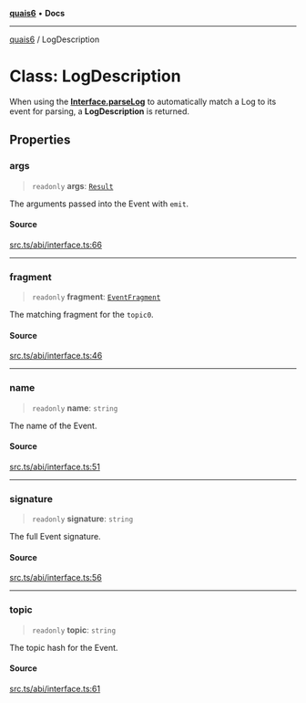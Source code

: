 [**quais6**](../README.md) • **Docs**

***

[quais6](../globals.md) / LogDescription

# Class: LogDescription

When using the [**Interface.parseLog**](Interface.md#parselog)
 to automatically match a Log to its event for parsing, a **LogDescription** is returned.

## Properties

### args

> `readonly` **args**: [`Result`](Result.md)

The arguments passed into the Event with `emit`.

#### Source

[src.ts/abi/interface.ts:66](https://github.com/dominant-strategies/quais-6.js/blob/aca1855329c3946c627ab7f16ac5304cea7d20c5/src.ts/abi/interface.ts#L66)

***

### fragment

> `readonly` **fragment**: [`EventFragment`](EventFragment.md)

The matching fragment for the `topic0`.

#### Source

[src.ts/abi/interface.ts:46](https://github.com/dominant-strategies/quais-6.js/blob/aca1855329c3946c627ab7f16ac5304cea7d20c5/src.ts/abi/interface.ts#L46)

***

### name

> `readonly` **name**: `string`

The name of the Event.

#### Source

[src.ts/abi/interface.ts:51](https://github.com/dominant-strategies/quais-6.js/blob/aca1855329c3946c627ab7f16ac5304cea7d20c5/src.ts/abi/interface.ts#L51)

***

### signature

> `readonly` **signature**: `string`

The full Event signature.

#### Source

[src.ts/abi/interface.ts:56](https://github.com/dominant-strategies/quais-6.js/blob/aca1855329c3946c627ab7f16ac5304cea7d20c5/src.ts/abi/interface.ts#L56)

***

### topic

> `readonly` **topic**: `string`

The topic hash for the Event.

#### Source

[src.ts/abi/interface.ts:61](https://github.com/dominant-strategies/quais-6.js/blob/aca1855329c3946c627ab7f16ac5304cea7d20c5/src.ts/abi/interface.ts#L61)
